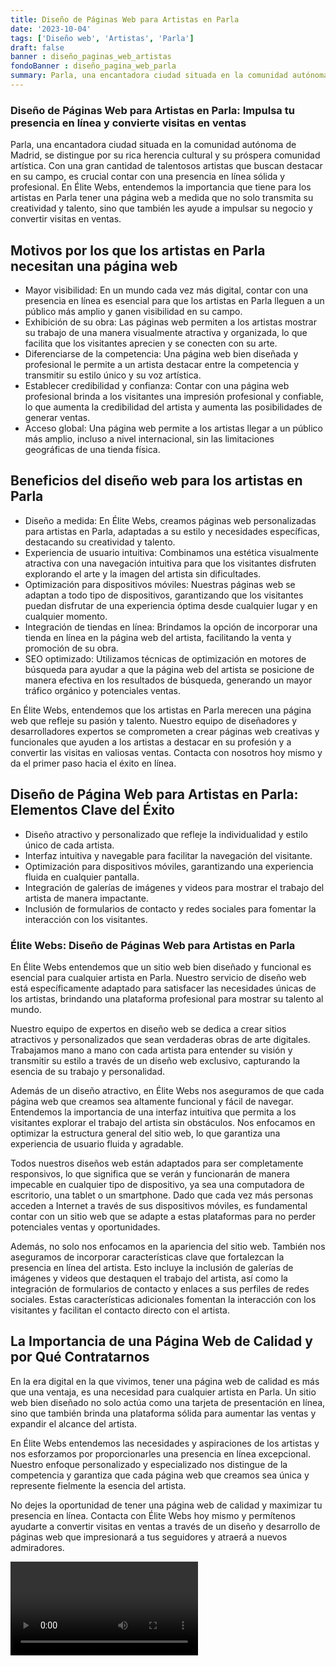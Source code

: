 ```yaml
---
title: Diseño de Páginas Web para Artistas en Parla
date: '2023-10-04'
tags: ['Diseño web', 'Artistas', 'Parla']
draft: false
banner : diseño_paginas_web_artistas
fondoBanner : diseño_pagina_web_parla
summary: Parla, una encantadora ciudad situada en la comunidad autónoma de Madrid, se distingue por su rica herencia cultural y su próspera comunidad artística. Con una gran cantidad de talentosos artistas que buscan destacar en su campo, es crucial contar con una presencia en línea sólida y profesional. En Élite Webs, entendemos la importancia que tiene para los artistas en Parla tener una página web a medida que no solo transmita su creatividad y talento, sino que también les ayude a impulsar su negocio y convertir visitas en ventas.
---
```


### Diseño de Páginas Web para Artistas en Parla: Impulsa tu presencia en línea y convierte visitas en ventas

Parla, una encantadora ciudad situada en la comunidad autónoma de Madrid, se distingue por su rica herencia cultural y su próspera comunidad artística. Con una gran cantidad de talentosos artistas que buscan destacar en su campo, es crucial contar con una presencia en línea sólida y profesional. En Élite Webs, entendemos la importancia que tiene para los artistas en Parla tener una página web a medida que no solo transmita su creatividad y talento, sino que también les ayude a impulsar su negocio y convertir visitas en ventas.

## Motivos por los que los artistas en Parla necesitan una página web

- Mayor visibilidad: En un mundo cada vez más digital, contar con una presencia en línea es esencial para que los artistas en Parla lleguen a un público más amplio y ganen visibilidad en su campo.
- Exhibición de su obra: Las páginas web permiten a los artistas mostrar su trabajo de una manera visualmente atractiva y organizada, lo que facilita que los visitantes aprecien y se conecten con su arte.
- Diferenciarse de la competencia: Una página web bien diseñada y profesional le permite a un artista destacar entre la competencia y transmitir su estilo único y su voz artística.
- Establecer credibilidad y confianza: Contar con una página web profesional brinda a los visitantes una impresión profesional y confiable, lo que aumenta la credibilidad del artista y aumenta las posibilidades de generar ventas.
- Acceso global: Una página web permite a los artistas llegar a un público más amplio, incluso a nivel internacional, sin las limitaciones geográficas de una tienda física.

## Beneficios del diseño web para los artistas en Parla

- Diseño a medida: En Élite Webs, creamos páginas web personalizadas para artistas en Parla, adaptadas a su estilo y necesidades específicas, destacando su creatividad y talento.
- Experiencia de usuario intuitiva: Combinamos una estética visualmente atractiva con una navegación intuitiva para que los visitantes disfruten explorando el arte y la imagen del artista sin dificultades.
- Optimización para dispositivos móviles: Nuestras páginas web se adaptan a todo tipo de dispositivos, garantizando que los visitantes puedan disfrutar de una experiencia óptima desde cualquier lugar y en cualquier momento.
- Integración de tiendas en línea: Brindamos la opción de incorporar una tienda en línea en la página web del artista, facilitando la venta y promoción de su obra.
- SEO optimizado: Utilizamos técnicas de optimización en motores de búsqueda para ayudar a que la página web del artista se posicione de manera efectiva en los resultados de búsqueda, generando un mayor tráfico orgánico y potenciales ventas.

En Élite Webs, entendemos que los artistas en Parla merecen una página web que refleje su pasión y talento. Nuestro equipo de diseñadores y desarrolladores expertos se comprometen a crear páginas web creativas y funcionales que ayuden a los artistas a destacar en su profesión y a convertir las visitas en valiosas ventas. Contacta con nosotros hoy mismo y da el primer paso hacia el éxito en línea.

<GifSeo />

<Cta />

## Diseño de Página Web para Artistas en Parla: Elementos Clave del Éxito

- Diseño atractivo y personalizado que refleje la individualidad y estilo único de cada artista.
- Interfaz intuitiva y navegable para facilitar la navegación del visitante.
- Optimización para dispositivos móviles, garantizando una experiencia fluida en cualquier pantalla.
- Integración de galerías de imágenes y videos para mostrar el trabajo del artista de manera impactante.
- Inclusión de formularios de contacto y redes sociales para fomentar la interacción con los visitantes.
  
### Élite Webs: Diseño de Páginas Web para Artistas en Parla

En Élite Webs entendemos que un sitio web bien diseñado y funcional es esencial para cualquier artista en Parla. Nuestro servicio de diseño web está específicamente adaptado para satisfacer las necesidades únicas de los artistas, brindando una plataforma profesional para mostrar su talento al mundo.

Nuestro equipo de expertos en diseño web se dedica a crear sitios atractivos y personalizados que sean verdaderas obras de arte digitales. Trabajamos mano a mano con cada artista para entender su visión y transmitir su estilo a través de un diseño web exclusivo, capturando la esencia de su trabajo y personalidad.

Además de un diseño atractivo, en Élite Webs nos aseguramos de que cada página web que creamos sea altamente funcional y fácil de navegar. Entendemos la importancia de una interfaz intuitiva que permita a los visitantes explorar el trabajo del artista sin obstáculos. Nos enfocamos en optimizar la estructura general del sitio web, lo que garantiza una experiencia de usuario fluida y agradable.

Todos nuestros diseños web están adaptados para ser completamente responsivos, lo que significa que se verán y funcionarán de manera impecable en cualquier tipo de dispositivo, ya sea una computadora de escritorio, una tablet o un smartphone. Dado que cada vez más personas acceden a Internet a través de sus dispositivos móviles, es fundamental contar con un sitio web que se adapte a estas plataformas para no perder potenciales ventas y oportunidades.

Además, no solo nos enfocamos en la apariencia del sitio web. También nos aseguramos de incorporar características clave que fortalezcan la presencia en línea del artista. Esto incluye la inclusión de galerías de imágenes y videos que destaquen el trabajo del artista, así como la integración de formularios de contacto y enlaces a sus perfiles de redes sociales. Estas características adicionales fomentan la interacción con los visitantes y facilitan el contacto directo con el artista.

## La Importancia de una Página Web de Calidad y por Qué Contratarnos

En la era digital en la que vivimos, tener una página web de calidad es más que una ventaja, es una necesidad para cualquier artista en Parla. Un sitio web bien diseñado no solo actúa como una tarjeta de presentación en línea, sino que también brinda una plataforma sólida para aumentar las ventas y expandir el alcance del artista.

En Élite Webs entendemos las necesidades y aspiraciones de los artistas y nos esforzamos por proporcionarles una presencia en línea excepcional. Nuestro enfoque personalizado y especializado nos distingue de la competencia y garantiza que cada página web que creamos sea única y represente fielmente la esencia del artista.

No dejes la oportunidad de tener una página web de calidad y maximizar tu presencia en línea. Contacta con Élite Webs hoy mismo y permítenos ayudarte a convertir visitas en ventas a través de un diseño y desarrollo de páginas web que impresionará a tus seguidores y atraerá a nuevos admiradores.

<Video />

<CtaBot job='Artistas' city='Parla'/>

<Gmaps query='Parla+españa+maps' />